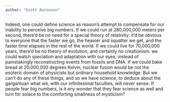```yaml
---
author: "Scott Aaronson"
---
```


Indeed, one could define science as reason’s attempt to compensate for our inability to perceive big numbers. If we could run at 280,000,000 meters per second, there’d be no need for a special theory of relativity: it’d be obvious to everyone that the faster we go, the heavier and squatter we get, and the faster time elapses in the rest of the world. If we could live for 70,000,000 years, there’d be no theory of evolution, and certainly no creationism: we could watch speciation and adaptation with our eyes, instead of painstakingly reconstructing events from fossils and DNA. If we could bake bread at 20,000,000 degrees Kelvin, nuclear fusion would be not the esoteric domain of physicists but ordinary household knowledge. But we can’t do any of these things, and so we have science, to deduce about the gargantuan what we, with our infinitesimal faculties, will never sense. If people fear big numbers, is it any wonder that they fear science as well and turn for solace to the comforting smallness of mysticism?

